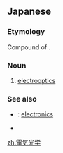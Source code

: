 ==Japanese==
{{ja-kanjitab|電|気|光|学}}

===Etymology===
Compound of {{compound|電気|光学|lang=ja|tr1=denki|t1=electricity|tr2=kōgaku|t2=optics|sort=てんきこうがく’}}.

===Noun===
{{ja-noun|でんき こうがく}}

# [[electrooptics]]

===See also===
* {{ja-r|電気工学|でんき こうがく}}: [[electronics]]
* {{pedialite|Electro-optics}}

[[zh:電気光学]]